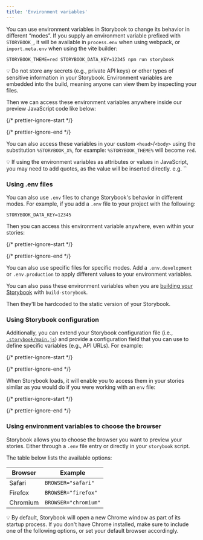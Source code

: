 ```yaml
---
title: 'Environment variables'
---
```


You can use environment variables in Storybook to change its behavior in different “modes”.
If you supply an environment variable prefixed with `STORYBOOK_`, it will be available in `process.env` when using webpack, or `import.meta.env` when using the vite builder:

```shell
STORYBOOK_THEME=red STORYBOOK_DATA_KEY=12345 npm run storybook
```

<div class="aside">
  💡 Do not store any secrets (e.g., private API keys) or other types of sensitive information in your Storybook. Environment variables are embedded into the build, meaning anyone can view them by inspecting your files.
</div>

Then we can access these environment variables anywhere inside our preview JavaScript code like below:

{/* prettier-ignore-start */}

<CodeSnippets path="storybook-read-environment-variables.md" />

{/* prettier-ignore-end */}

You can also access these variables in your custom `<head>`/`<body>` using the substitution `%STORYBOOK_X%`, for example: `%STORYBOOK_THEME%` will become `red`.

<div class="aside">
  💡 If using the environment variables as attributes or values in JavaScript, you may need to add quotes, as the value will be inserted directly. e.g. `<link rel="stylesheet" href="%STORYBOOK_STYLE_URL%" />`
</div>

### Using .env files

You can also use `.env` files to change Storybook's behavior in different modes. For example, if you add a `.env` file to your project with the following:

```
STORYBOOK_DATA_KEY=12345
```

Then you can access this environment variable anywhere, even within your stories:

{/* prettier-ignore-start */}

<CodeSnippets path="my-component-with-env-variables.md" />

{/* prettier-ignore-end */}

<div class="aside">
  You can also use specific files for specific modes. Add a <code>.env.development</code> or <code>.env.production</code> to apply different values to your environment variables.
</div>

You can also pass these environment variables when you are [building your Storybook](../sharing/publish-storybook.mdx) with `build-storybook`.

Then they'll be hardcoded to the static version of your Storybook.

### Using Storybook configuration

Additionally, you can extend your Storybook configuration file (i.e., [`.storybook/main.js`](./overview.mdx#configure-story-rendering)) and provide a configuration field that you can use to define specific variables (e.g., API URLs). For example:

{/* prettier-ignore-start */}

<CodeSnippets path="storybook-main-env-field-config.md" />

{/* prettier-ignore-end */}

When Storybook loads, it will enable you to access them in your stories similar as you would do if you were working with an `env` file:

{/* prettier-ignore-start */}

<CodeSnippets path="my-component-env-var-config.md" />

{/* prettier-ignore-end */}

### Using environment variables to choose the browser

Storybook allows you to choose the browser you want to preview your stories. Either through a `.env` file entry or directly in your `storybook` script.

The table below lists the available options:

| Browser  | Example              |
| -------- | -------------------- |
| Safari   | `BROWSER="safari"`   |
| Firefox  | `BROWSER="firefox"`  |
| Chromium | `BROWSER="chromium"` |

<div class="aside">
  💡 By default, Storybook will open a new Chrome window as part of its startup process. If you don't have Chrome installed, make sure to include one of the following options, or set your default browser accordingly.
</div>
